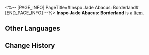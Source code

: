 <%-- [PAGE_INFO]
PageTitle=#Inspo Jade Abacus: Borderland#
[END_PAGE_INFO] --%>
{{Item Infobox
|title       = Inspo Jade Abacus: Borderland
|id          = 140231
|image       = Item Inspo Jade Abacus- Borderland.png
|type        = 
|invCategory = Missions
|rarity      = 3
|effect      = 
|description = A Jade Abacus that stores machine learning data and codes. It is used to help Cong write poems.
}}
{{Description|1=''"They say 'Poetry cannot be about technology, as it is not romantic,' but technology can be romantic, right?"''}}
'''Inspo Jade Abacus: Borderland''' is a [[Item]].

==Other Languages==
{{Other Languages
|en   = Inspo Jade Abacus: Borderland
|zhs  = 灵感玉兆•边塞
|zht  = 靈感玉兆•邊塞
|ja   = 着想玉兆・辺塞
|ko   = 영감 옥조•변방
|es   = Ábaco de jade inspirador: Frontera
|fr   = Boulier de jade d'inspi' guerrière
|ru   = Счёты вдохновения: Застава
|th   = Inspo Jade Abacus: ชายแดน
|vi   = Bàn Tính Ngọc Linh Cảm - Biên Ải
|de   = Inspirierender Jade-Abakus: Grenzgebiet
|id   = Chip Inspirasi Jade Abacus: Perbatasan
|pt   = Ábaco de Jade de Inspiração: Fronteira
}}

==Change History==
{{Change History|2.0}}